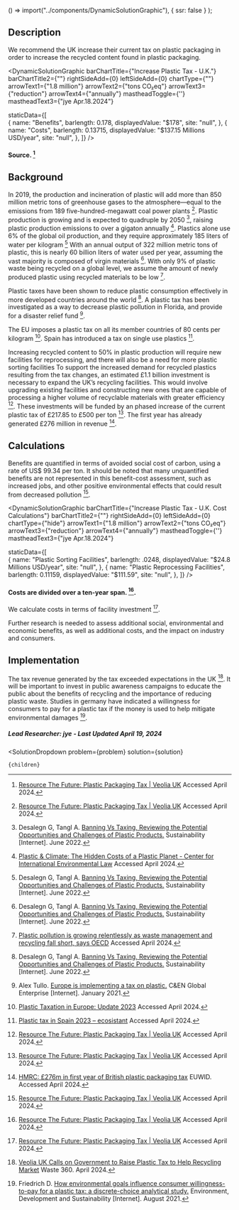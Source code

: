 

  () => import("../components/DynamicSolutionGraphic"),
  { ssr: false }
);



## Description 

We recommend the UK increase their current tax on plastic packaging in order to increase the recycled content found in plastic packaging.

<DynamicSolutionGraphic
  barChartTitle={"Increase Plastic Tax - U.K."}
  barChartTitle2={""}
  rightSideAdd={0}
  leftSideAdd={0}
  chartType={""}
  arrowText1={"1.8 million"}
  arrowText2={"tons CO₂eq"}
  arrowText3={"reduction"}
  arrowText4={"annually"}
  mastheadToggle={''}
  mastheadText3={"jye Apr.18.2024"}
  
  
  staticData={[   
     {
      name: "Benefits",
      barlength: 0.178,
      displayedValue: "$178",
      site: "null",
    },
    {
      name: "Costs",
      barlength: 0.13715,
      displayedValue: "$137.15 Millions USD/year",
      site: "null",
    }, 
  ]}
/>

#### Source. [^"12"]

## Background

In 2019, the production and incineration of plastic will add more than 850 million metric tons of greenhouse gases to the atmosphere—equal to the emissions from 189 five-hundred-megawatt coal power plants [^"12"]. Plastic production is growing and is expected to quadruple by 2050 [^"3"], raising plastic production emissions to over a gigaton annually [^"13"]. Plastics alone use 6% of the global oil production, and they require approximately 185 liters of water per kilogram [^"3"] With an annual output of 322 million metric tons of plastic, this is nearly 60 billion liters of water used per year, assuming the vast majority is composed of virgin materials [^"3"]. With only 9% of plastic waste being recycled on a global level, we assume the amount of newly produced plastic using recycled materials to be low [^"15"].

Plastic taxes have been shown to reduce plastic consumption effectively in more developed countries around the world [^"3"]. A plastic tax has been investigated as a way to decrease plastic pollution in Florida, and provide for a disaster relief fund [^"11"].

The EU imposes a plastic tax on all its member countries of 80 cents per kilogram [^"6"]. Spain has introduced a tax on single use plastics  [^"5"]. 

Increasing recycled content to 50% in plastic production will require new facilities for reprocessing, and there will also be a need for more plastic sorting facilities To support the increased demand for recycled plastics resulting from the tax changes, an estimated £1.1 billion investment is necessary to expand the UK’s recycling facilities. This would involve upgrading existing facilities and constructing new ones that are capable of processing a higher volume of recyclable materials with greater efficiency [^"12"]. These investments will be funded by an phased increase of the current plastic tax of £217.85 to £500 per ton [^"12"]. The first year has already generated £276 million in revenue [^"16"].

## Calculations
Benefits are quantified in terms of avoided social cost of carbon, using a rate of US$ 99.34 per ton. It should be noted that many unquantified benefits are not represented in this benefit-cost assessment, such as increased jobs, and other positive environmental effects that could result from decreased pollution [^"12"].

<DynamicSolutionGraphic
  barChartTitle={"Increase Plastic Tax - U.K. Cost Calculations"}
  barChartTitle2={""}
  rightSideAdd={0}
  leftSideAdd={0}
  chartType={"hide"}
  arrowText1={"1.8 million"}
  arrowText2={"tons CO₂eq"}
  arrowText3={"reduction"}
  arrowText4={"annually"}
  mastheadToggle={''}
  mastheadText3={"jye Apr.18.2024"}
  
  
  staticData={[   
     {
      name: "Plastic Sorting Facilities",
      barlength: .0248,
      displayedValue: "$24.8 Millions USD/year",
      site: "null",
    },
    {
      name: "Plastic Reprocessing Facilities",
      barlength: 0.11159,
      displayedValue: "$111.59",
      site: "null",
    }, 
  ]}
/>

#### Costs are divided over a ten-year span. [^"12"].

We calculate costs in terms of facility investment [^"12"].

Further research is needed to assess additional social, environmental and economic benefits, as well as additional costs, and the impact on industry and consumers. 


## Implementation

The tax revenue generated by the tax exceeded expectations in the UK [^"1"]. It will be important to invest in public awareness campaigns to educate the public about the benefits of recycling and the importance of reducing plastic waste. Studies in germany have indicated a willingness for consumers to pay for a plastic tax if the money is used to help mitigate environmental damages [^"7"].



##### Lead Researcher: jye - Last Updated April 19, 2024


[^"1"]: [Veolia UK Calls on Government to Raise Plastic Tax to Help Recycling Market](https://www.waste360.com/plastics/veolia-uk-calls-on-government-to-raise-plastic-tax-to-help-recycling-market) Waste 360. April 2024.
[^"2"]:  [Veolia calls for "escalating" UK's plastic tax to boost recycling](https://euwid-recycling.com/news/business/veolia-calls-for-escalating-uks-plastic-tax-to-boost-recycling-110424/) EUWID. April 2024.
[^"3"]: Desalegn G, Tangl A. [ Banning Vs Taxing, Reviewing the Potential Opportunities and Challenges of Plastic Products.](http://dx.doi.org/10.3390/su14127189) Sustainability [Internet]. June 2022.
[^"4"]:  [Proposed Tax on Plastic Materials Would Be a Step Backward for Environment and Inflation - American Chemistry Council](https://www.americanchemistry.com/chemistry-in-america/news-trends/press-release/2023/proposed-tax-on-plastic-materials-would-be-a-step-backward-for-environment-and-inflation)  Accessed April 2024.
[^"5"]:  [Plastic tax in Spain 2023 – ecosistant](https://www.ecosistant.eu/en/plastic-tax-in-spain-2023/)  Accessed April 2024.
[^"6"]:  [Plastic Taxation in Europe: Update 2023](https://wts.com/wts.com/publications/climate-protection-green-tax-energy/2023/wtsglobal-plastic-taxation-in-europe-2023.pdf)  Accessed April 2024.
[^"7"]: Friedrich D. [How environmental goals influence consumer willingness-to-pay for a plastic tax: a discrete-choice analytical study.](http://dx.doi.org/10.1007/s10668-021-01781-7) Environment, Development and Sustainability [Internet]. August 2021.
[^"8"]:  [Plastic Taxation in Europe: Update 2023](https://wts.com/wts.com/publications/climate-protection-green-tax-energy/2023/wtsglobal-plastic-taxation-in-europe-2023.pdf)  Accessed April 2024.
[^"9"]: Walker T, Gramlich D, Dumont-Bergeron A.  [The Case for a Plastic Tax: A Review of Its Benefits and Disadvantages Within a Circular Economy.](http://dx.doi.org/10.1108/s2514-175920200000004010) Sustainability [Internet]. June 2020.
[^"10"]: Raymer, D. [Plastic Tax: An Alternative to Plastic Alternatives.](10.2139/ssrn.3642739) ERN: National. 2020.
[^"11"]: Alex Tullo. [Europe is implementing a tax on plastic.](http://dx.doi.org/10.1021/CEN-09902-COVER7) C&EN Global Enterprise [Internet]. January 2021. 
[^"12"]:  [Resource The Future: Plastic Packaging Tax | Veolia UK](https://www.veolia.co.uk/pptreport)  Accessed April 2024.
[^"13"]:  [Plastic & Climate: The Hidden Costs of a Plastic Planet - Center for International Environmental Law](https://www.ciel.org/project-update/plastic-climate-the-hidden-costs-of-a-plastic-planet/)  Accessed April 2024.
[^"14"]: Gracida-Alvarez UR, Benavides PT, Lee U, Wang M. [Life-cycle analysis of recycling of post-use plastic to plastic via pyrolysis.](http://dx.doi.org/10.1016/j.jclepro.2023.138867) Journal of Cleaner Production [Internet]. November 2023.
[^"15"]:  [Plastic pollution is growing relentlessly as waste management and recycling fall short, says OECD](https://www.oecd.org/environment/plastic-pollution-is-growing-relentlessly-as-waste-management-and-recycling-fall-short.htm)  Accessed April 2024.
[^"16"]:  [HMRC: £276m in first year of British plastic packaging tax](https://www.euwid-recycling.com/news/policy/hmrc-pound276m-in-first-year-of-british-plastic-packaging-tax-120923/) EUWID. Accessed April 2024.

  <SolutionDropdown 
    problem={problem} 
    solution={solution}
  >
    {children}
  </SolutionDropdown>